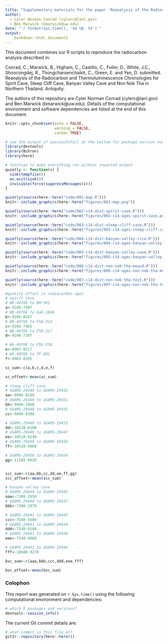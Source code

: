 ```yaml
---
title: "Supplementary materials for the paper 'Reanalysis of the Radiocarbon and Thermoluminescence Chronologies for Spirit Cave, Steep Cliff Cave, Banyan Valley Cave and Non Nok Tha in Northern Thailand'"
author:
  - Cyler Norman Conrad (cylerc@lanl.gov) 
  - Ben Marwick (bmarwick@uw.edu)
date: "`r format(Sys.time(), '%d %B, %Y')`"
output: 
    bookdown::html_document2
---
```


This document combines our R scripts to reproduce the radiocarbon analysis described in:

Conrad, C., Marwick, B., Higham, C., Castillo, C., Fuller, D., White, J.C., Shoocongdej, R., Thongcharoenchaikit, C., Green, E. and Yen, D.  submitted. Reanalysis of the Radiocarbon and Thermoluminescence Chronologies for Spirit Cave, Steep Cliff Cave, Banyan Valley Cave and Non Nok Tha in Northern Thailand. Antiquity.

The authors of this repository are Cyler Norman Conrad (cylerc@lanl.gov) and Ben Marwick (bmarwick@uw.edu). Details of the computational environment and software dependencies are listed at the end of this document. 

```r
knitr::opts_chunk$set(echo = FALSE,
                      warning = FALSE,
                      cache= TRUE)
```

```r
# see the output of sessionInfo() at the bottom for package version numbers
library(devtools)
library(Bchron)
library(here)

# function to make everything run without unwanted output
quietly <- function(x) {	
  sink(tempfile())	
  on.exit(sink())	
  invisible(force(suppressMessages(x)))	
}	
```


```r
quietly(source(here::here("code/001-map.R")))
knitr::include_graphics(here::here("figures/001-map.png"))
```


```r
quietly(source(here::here("code/002-c14-dist-spirit-cave.R")))
knitr::include_graphics(here::here("figures/002-c14-ages-spirit-cave.png"))
```


```r
quietly(source(here::here("code/003-c14-dist-steep-cliff-cave.R")))
knitr::include_graphics(here::here("figures/003-c14-ages-steep-cliff-cave.png"))
```


```r
quietly(source(here::here("code/004-c14-dist-banyan-valley-rice.R")))
knitr::include_graphics(here::here("figures/004-c14-ages-banyan-valley-rice.png"))
```


```r
quietly(source(here::here("code/005-c14-dist-banyan-valley-cave.R")))
knitr::include_graphics(here::here("figures/005-c14-ages-banyan-valley-cave.png"))
```


```r
quietly(source(here::here("code/006-c14-dist-non-nok-tha-mound.R")))
knitr::include_graphics(here::here("figures/006-c14-ages-non-nok-tha-mound.png"))
```


```r
quietly(source(here::here("code/007-c14-dist-non-nok-tha-test.R")))
knitr::include_graphics(here::here("figures/007-c14-ages-non-nok-tha-test.png"))
```



```r
#quatify offset in radiocarbon ages
# spirit cave
# WK-40766 to BM-501
a<-9106-7907
# WK-40766 to GaK-1846
b<-9106-8547
# WK-40766 to FSU-314
c<-9106-7902
# WK-40766 to FSU-317
d<-9106-7397

# Wk-40768 to FSU-318
e<-8965-8517
# Wk-40768 to TF-802
f<-8965-8265

sc_sum<-c(a,b,c,d,e,f)

sc_offset<-mean(sc_sum)

# steep cliff cave
# UGAMS-29448 to UGAMS-29452
aa<-9800-8180
# UGAMS-29448 to UGAMS-29451
bb<-9800-7460
# UGAMS-29448 to UGAMS-29455
cc<-9800-8300

# UGAMS-29449 to UGAMS-29453
dd<-10510-8100
# UGAMS-29449 to UGAMS-29447
ee<-10510-9140
# UGAMS-29449 to UGAMS-29456
ff<-10510-9960

# UGAMS-29450 to UGAMS-29454
gg<-11160-9020


scc_sum<-c(aa,bb,cc,dd,ee,ff,gg)
scc_offset<-mean(scc_sum)

# banyan valley cave
# UGAMS-29440 to UGAMS-29443
aaa<-7300-2850
# UGAMS-29440 to UGAMS-29437
bbb<-7300-3970

# UGAMS-29441 to UGAMS-29445
ccc<-7540-5900
# UGAMS-29441 to UGAMS-29444
ddd<-7540-6180
# UGAMS-29441 to UGAMS-29438
eee<-7540-4060

# UGAMS-29442 to UGAMS-29446
fff<-10680-9270

bvc_sum<-c(aaa,bbb,ccc,ddd,eee,fff)

bvc_offset<-mean(bvc_sum)
```

### Colophon

This report was generated on `r Sys.time()` using the following computational environment and dependencies:

```r
# which R packages and versions?
devtools::session_info()
```

The current Git commit details are:

```r
# what commit is this file at?
git2r::repository(here::here())
```
